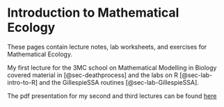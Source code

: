 # Introduction to Mathematical Ecology {.unnumbered}


These pages contain lecture notes, lab worksheets, and exercises for Mathematical Ecology.

My first lecture for the 3MC school on Mathematical Modelling in Biology covered material in [@sec-deathprocess] and the labs on R [@sec-lab-intro-to-R] and the GillespieSSA routines [@sec-lab-GillespieSSA].

The pdf presentation for my second and third lectures can be found [here](SASchool-II.pdf)
